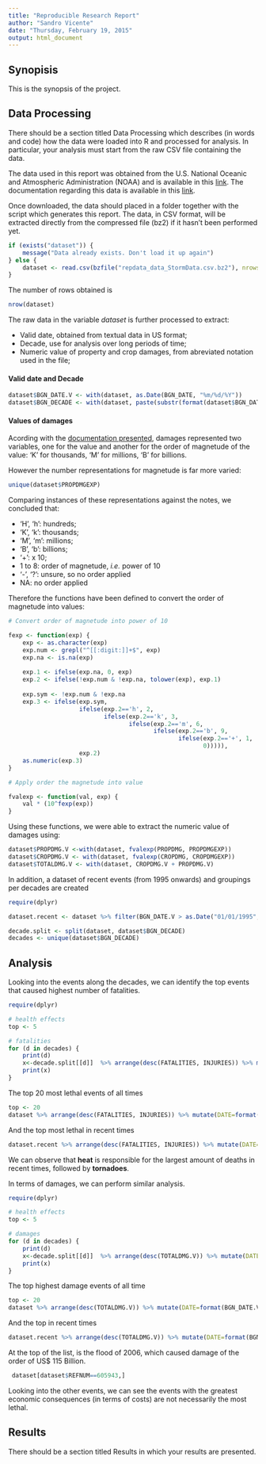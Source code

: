 ---
title: "Reproducible Research Report"
author: "Sandro Vicente"
date: "Thursday, February 19, 2015"
output: html_document
---
## Synopisis

This is the synopsis of the project.

## Data Processing

There should be a section titled Data Processing which describes (in words and code) how the data were loaded into R and processed for analysis. In particular, your analysis must start from the raw CSV file containing the data.

The data used in this report was obtained from the U.S. National Oceanic and Atmospheric Administration (NOAA) and is available in this [link](https://d396qusza40orc.cloudfront.net/repdata%2Fdata%2FStormData.csv.bz2). The documentation regarding this data is available in this [link](https://d396qusza40orc.cloudfront.net/repdata%2Fpeer2_doc%2Fpd01016005curr.pdf).

Once downloaded, the data should placed in a folder together with the script which generates this report. The data, in CSV format, will be extracted directly from the compressed file (bz2) if it hasn't been performed yet.

```{r, cache=TRUE}
if (exists("dataset")) {
    message("Data already exists. Don't load it up again")
} else {
    dataset <- read.csv(bzfile("repdata_data_StormData.csv.bz2"), nrows=1000000, na.strings="")    
}
```

The number of rows obtained is 
```{r}
nrow(dataset)
```

The raw data in the variable *dataset* is further processed to extract:

* Valid date, obtained from textual data in US format;
* Decade, use for analysis over long periods of time;
* Numeric value of property and crop damages, from abreviated notation used in the file;

#### Valid date and Decade

```{r, cache=TRUE}
dataset$BGN_DATE.V <- with(dataset, as.Date(BGN_DATE, "%m/%d/%Y"))
dataset$BGN_DECADE <- with(dataset, paste(substr(format(dataset$BGN_DATE.V, "%Y"),1,3), "0", sep=""))
```

#### Values of damages

Acording with the [documentation presented](https://d396qusza40orc.cloudfront.net/repdata%2Fpeer2_doc%2Fpd01016005curr.pdf), damages represented two variables, one for the value and another for the order of magnetude of the value: 'K' for thousands, 'M' for millions, 'B' for billions.

However the number representations for magnetude is far more varied:

```{r}
unique(dataset$PROPDMGEXP)
```
Comparing instances of these representations against the notes, we concluded that:

* 'H', 'h': hundreds;
* 'K', 'k': thousands;
* 'M', 'm': millions;
* 'B', 'b': billions;
* '+': x 10;
* 1 to 8: order of magnetude, *i.e.* power of 10
* '-', '?': unsure, so no order applied 
* NA: no order applied

Therefore the functions have been defined to convert the order of magnetude into values:

```{r}
# Convert order of magnetude into power of 10

fexp <- function(exp) {
    exp <- as.character(exp)
    exp.num <- grepl("^[[:digit:]]+$", exp)
    exp.na <- is.na(exp)
    
    exp.1 <- ifelse(exp.na, 0, exp)
    exp.2 <- ifelse(!exp.num & !exp.na, tolower(exp), exp.1)
    
    exp.sym <- !exp.num & !exp.na
    exp.3 <- ifelse(exp.sym, 
                    ifelse(exp.2=='h', 2, 
                           ifelse(exp.2=='k', 3, 
                                  ifelse(exp.2=='m', 6,
                                         ifelse(exp.2=='b', 9, 
                                                ifelse(exp.2=='+', 1,
                                                       0))))), 
                    exp.2)
    as.numeric(exp.3)
}

# Apply order the magnetude into value

fvalexp <- function(val, exp) {
    val * (10^fexp(exp))
}
```

Using these functions, we were able to extract the numeric value of damages using:

```{r, damagescalc, cache=TRUE}

dataset$PROPDMG.V <-with(dataset, fvalexp(PROPDMG, PROPDMGEXP))
dataset$CROPDMG.V <- with(dataset, fvalexp(CROPDMG, CROPDMGEXP))
dataset$TOTALDMG.V <- with(dataset, CROPDMG.V + PROPDMG.V)

```

In addition, a dataset of recent events (from 1995 onwards) and groupings per decades are created

```{r, splitdecade, cache=TRUE}
require(dplyr)

dataset.recent <- dataset %>% filter(BGN_DATE.V > as.Date("01/01/1995", "%m/%d/%Y"))

decade.split <- split(dataset, dataset$BGN_DECADE)
decades <- unique(dataset$BGN_DECADE)

```

## Analysis

Looking into the events along the decades, we can identify the top events that caused highest number of fatalities.

```{r, fatalities}
require(dplyr)

# health effects
top <- 5

# fatalities
for (d in decades) {
    print(d)
    x<-decade.split[[d]]  %>% arrange(desc(FATALITIES, INJURIES)) %>% mutate(DATE=format(BGN_DATE.V, "%Y-%m-%d")) %>% select(DATE, EVTYPE, FATALITIES, INJURIES, TOTALDMG.V) %>%  head(top)
    print(x)
}
```

The top 20 most lethal events of all times

```{r}
top <- 20
dataset %>% arrange(desc(FATALITIES, INJURIES)) %>% mutate(DATE=format(BGN_DATE.V, "%Y-%m-%d")) %>% select(DATE, EVTYPE, FATALITIES, INJURIES, TOTALDMG.V) %>%  head(top) 
```

And the top most lethal in recent times

```{r}
dataset.recent %>% arrange(desc(FATALITIES, INJURIES)) %>% mutate(DATE=format(BGN_DATE.V, "%Y-%m-%d")) %>% select(DATE, EVTYPE, FATALITIES, INJURIES, TOTALDMG.V) %>%  head(top) 
```

We can observe that **heat** is responsible for the largest amount of deaths in recent times, followed by **tornadoes**.

In terms of damages, we can perform similar analysis.

```{r, damages}
require(dplyr)

# health effects
top <- 5

# damages
for (d in decades) {
    print(d)
    x<-decade.split[[d]]  %>% arrange(desc(TOTALDMG.V)) %>% mutate(DATE=format(BGN_DATE.V, "%Y-%m-%d")) %>% select(DATE, EVTYPE, FATALITIES, INJURIES, TOTALDMG.V) %>%  head(top)
    print(x)
}
```


The top highest damage events of all time

```{r}
top <- 20
dataset %>% arrange(desc(TOTALDMG.V)) %>% mutate(DATE=format(BGN_DATE.V, "%Y-%m-%d")) %>% select(DATE, EVTYPE, FATALITIES, INJURIES, TOTALDMG.V) %>%  head(top) 
```

And the top in recent times

```{r}
dataset.recent %>% arrange(desc(TOTALDMG.V)) %>% mutate(DATE=format(BGN_DATE.V, "%Y-%m-%d")) %>% select(DATE, EVTYPE, FATALITIES, INJURIES, TOTALDMG.V) %>%  head(top) 
```

At the top of the list, is the flood of 2006, which caused damage of the order of US$ 115 Billion.

```{r}
 dataset[dataset$REFNUM==605943,]
```

Looking into the other events, we can see the events with the greatest economic consequences (in terms of costs) are not necessarily the most lethal. 

## Results

There should be a section titled Results in which your results are presented.

